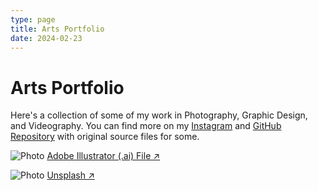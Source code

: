 ```yaml
---
type: page
title: Arts Portfolio
date: 2024-02-23
---
```


# Arts Portfolio

Here's a collection of some of my work in Photography, Graphic Design, and Videography. 
You can find more on my [Instagram](https://www.instagram.com/rongbin99/) and [GitHub Repository](https://github.com/Rongbin99/arts-portfolio) with original source files for some.


<Image
  src="https://github.com/Rongbin99/arts-portfolio/blob/main/Adobe%20Illustrator/vision%20pro/vision-pro-poster-01.jpg"
  alt="Photo"
  width={1125}
  height={}
  priority
  className="next-image"
/>
[Adobe Illustrator (.ai) File ↗ ](https://github.com/Rongbin99/arts-portfolio/blob/main/Adobe%20Illustrator/vision%20pro/vision-pro-poster.ai)

<Image
  src="/images/photo.jpg"
  alt="Photo"
  width={1125}
  height={750}
  priority
  className="next-image"
/>
[Unsplash ↗ ](https://unsplash.com/photos/ndN00KmbJ1c)
